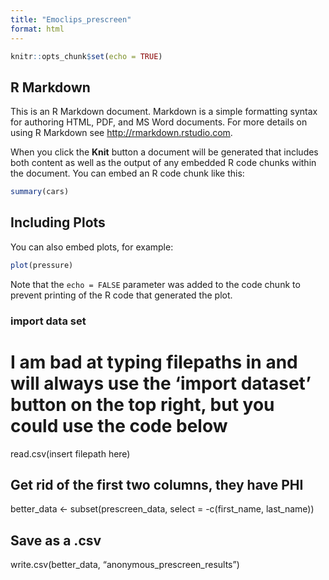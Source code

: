 ```yaml
---
title: "Emoclips_prescreen"
format: html
---
```



```r
knitr::opts_chunk$set(echo = TRUE)
```

## R Markdown

This is an R Markdown document. Markdown is a simple formatting syntax for authoring HTML, PDF, and MS Word documents. For more details on using R Markdown see <http://rmarkdown.rstudio.com>.

When you click the **Knit** button a document will be generated that includes both content as well as the output of any embedded R code chunks within the document. You can embed an R code chunk like this:

```r
summary(cars)
```

## Including Plots

You can also embed plots, for example:

```r
plot(pressure)
```

Note that the `echo = FALSE` parameter was added to the code chunk to prevent printing of the R code that generated the plot.

### import data set
# I am bad at typing filepaths in and will always use the 'import dataset' button on the top right, but you could use the code below

read.csv(insert filepath here)

## Get rid of the first two columns, they have PHI

better_data <- subset(prescreen_data, select = -c(first_name, last_name))

## Save as a .csv

write.csv(better_data, "anonymous_prescreen_results")


